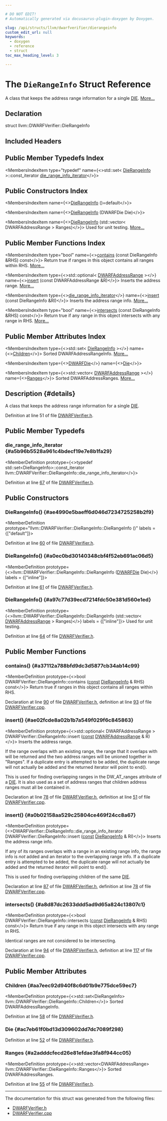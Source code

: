 ```yaml
---

# DO NOT EDIT!
# Automatically generated via docusaurus-plugin-doxygen by Doxygen.

slug: /api/structs/llvm/dwarfverifier/dierangeinfo
custom_edit_url: null
keywords:
  - doxygen
  - reference
  - struct
toc_max_heading_level: 3

---
```





# The `DieRangeInfo` Struct Reference

<DoxygenPage pluginConfig={pluginConfig}>

A class that keeps the address range information for a single <a href="/docs/api/classes/llvm/die">DIE</a>. <a href="#details">More...</a>

## Declaration

<CodeBlock>struct llvm::DWARFVerifier::DieRangeInfo</CodeBlock>

## Included Headers

<IncludesList>
<IncludesListItem
  filePath="llvm/DebugInfo/DWARF/DWARFVerifier.h"
  permalink="/docs/api/files/include/include/llvm/include/llvm/debuginfo/include/llvm/debuginfo/dwarf/dwarfverifier-h"
  isLocal="true" />
</IncludesList>

## Public Member Typedefs Index

<MembersIndex>

<MembersIndexItem
  type="typedef"
  name={<>std::set&lt; <a href="/docs/api/structs/llvm/dwarfverifier/dierangeinfo">DieRangeInfo</a> &gt;::const&#95;iterator <a href="#a5b96b5528a961c4bdecf19e7e8b1fa29">die&#95;range&#95;info&#95;iterator</a></>}>
</MembersIndexItem>

</MembersIndex>

## Public Constructors Index

<MembersIndex>

<MembersIndexItem
  name={<><a href="#ae4990e5baeff6d046d7234725258b2f9">DieRangeInfo</a> ()=default</>}>
</MembersIndexItem>

<MembersIndexItem
  name={<><a href="#a0ec0bd30140348cbf4f52eb691ac06d5">DieRangeInfo</a> (DWARFDie Die)</>}>
</MembersIndexItem>

<MembersIndexItem
  name={<><a href="#a97c77d39ecd7214fdc50e381d560e1ed">DieRangeInfo</a> (std::vector&lt; DWARFAddressRange &gt; Ranges)</>}>
Used for unit testing. <a href="#a97c77d39ecd7214fdc50e381d560e1ed">More...</a>
</MembersIndexItem>

</MembersIndex>

## Public Member Functions Index

<MembersIndex>

<MembersIndexItem
  type="bool"
  name={<><a href="#a37112a788bfd9dc3d5877cb34ab14c99">contains</a> (const DieRangeInfo &amp;RHS) const</>}>
Return true if ranges in this object contains all ranges within RHS. <a href="#a37112a788bfd9dc3d5877cb34ab14c99">More...</a>
</MembersIndexItem>

<MembersIndexItem
  type={<>std::optional&lt; <a href="/docs/api/structs/llvm/dwarfaddressrange">DWARFAddressRange</a> &gt;</>}
  name={<><a href="#ae02fcde8a02b1b7a549f029f6c845863">insert</a> (const DWARFAddressRange &amp;R)</>}>
Inserts the address range. <a href="#ae02fcde8a02b1b7a549f029f6c845863">More...</a>
</MembersIndexItem>

<MembersIndexItem
  type={<><a href="#a5b96b5528a961c4bdecf19e7e8b1fa29">die&#95;range&#95;info&#95;iterator</a></>}
  name={<><a href="#a0b02158aa529c25804ce469f24cc8a67">insert</a> (const DieRangeInfo &amp;RI)</>}>
Inserts the address range info. <a href="#a0b02158aa529c25804ce469f24cc8a67">More...</a>
</MembersIndexItem>

<MembersIndexItem
  type="bool"
  name={<><a href="#a8d87dc2633ddd5ad9d65a824c13807c1">intersects</a> (const DieRangeInfo &amp;RHS) const</>}>
Return true if any range in this object intersects with any range in RHS. <a href="#a8d87dc2633ddd5ad9d65a824c13807c1">More...</a>
</MembersIndexItem>

</MembersIndex>

## Public Member Attributes Index

<MembersIndex>

<MembersIndexItem
  type={<>std::set&lt; <a href="/docs/api/structs/llvm/dwarfverifier/dierangeinfo">DieRangeInfo</a> &gt;</>}
  name={<><a href="#aa7eec92d940f8c6d01b9e775dce59ec7">Children</a></>}>
Sorted DWARFAddressRangeInfo. <a href="#aa7eec92d940f8c6d01b9e775dce59ec7">More...</a>
</MembersIndexItem>

<MembersIndexItem
  type={<><a href="/docs/api/classes/llvm/dwarfdie">DWARFDie</a></>}
  name={<><a href="#ac7eb61f0bd13d309602dd7dc7089f298">Die</a></>}>
</MembersIndexItem>

<MembersIndexItem
  type={<>std::vector&lt; <a href="/docs/api/structs/llvm/dwarfaddressrange">DWARFAddressRange</a> &gt;</>}
  name={<><a href="#a2adddcfecd26e81efdae3fa8f944cc05">Ranges</a></>}>
Sorted DWARFAddressRanges. <a href="#a2adddcfecd26e81efdae3fa8f944cc05">More...</a>
</MembersIndexItem>

</MembersIndex>

## Description {#details}

A class that keeps the address range information for a single <a href="/docs/api/classes/llvm/die">DIE</a>.

Definition at line 51 of file <a href="/docs/api/files/include/include/llvm/include/llvm/debuginfo/include/llvm/debuginfo/dwarf/dwarfverifier-h">DWARFVerifier.h</a>.

<SectionDefinition>

## Public Member Typedefs

### die&#95;range&#95;info&#95;iterator {#a5b96b5528a961c4bdecf19e7e8b1fa29}

<MemberDefinition
  prototype={<>typedef std::set&lt;DieRangeInfo&gt;::const&#95;iterator llvm::DWARFVerifier::DieRangeInfo::die&#95;range&#95;info&#95;iterator</>}>

Definition at line <a href="/docs/api/files/include/include/llvm/include/llvm/debuginfo/include/llvm/debuginfo/dwarf/dwarfverifier-h/#l00067">67</a> of file <a href="/docs/api/files/include/include/llvm/include/llvm/debuginfo/include/llvm/debuginfo/dwarf/dwarfverifier-h">DWARFVerifier.h</a>.
</MemberDefinition>

</SectionDefinition>

<SectionDefinition>

## Public Constructors

### DieRangeInfo() {#ae4990e5baeff6d046d7234725258b2f9}

<MemberDefinition
  prototype="llvm::DWARFVerifier::DieRangeInfo::DieRangeInfo ()"
  labels = {["default"]}>

Definition at line <a href="/docs/api/files/include/include/llvm/include/llvm/debuginfo/include/llvm/debuginfo/dwarf/dwarfverifier-h/#l00060">60</a> of file <a href="/docs/api/files/include/include/llvm/include/llvm/debuginfo/include/llvm/debuginfo/dwarf/dwarfverifier-h">DWARFVerifier.h</a>.
</MemberDefinition>

### DieRangeInfo() {#a0ec0bd30140348cbf4f52eb691ac06d5}

<MemberDefinition
  prototype={<>llvm::DWARFVerifier::DieRangeInfo::DieRangeInfo (<a href="/docs/api/classes/llvm/dwarfdie">DWARFDie</a> Die)</>}
  labels = {["inline"]}>

Definition at line <a href="/docs/api/files/include/include/llvm/include/llvm/debuginfo/include/llvm/debuginfo/dwarf/dwarfverifier-h/#l00061">61</a> of file <a href="/docs/api/files/include/include/llvm/include/llvm/debuginfo/include/llvm/debuginfo/dwarf/dwarfverifier-h">DWARFVerifier.h</a>.
</MemberDefinition>

### DieRangeInfo() {#a97c77d39ecd7214fdc50e381d560e1ed}

<MemberDefinition
  prototype={<>llvm::DWARFVerifier::DieRangeInfo::DieRangeInfo (std::vector&lt; <a href="/docs/api/structs/llvm/dwarfaddressrange">DWARFAddressRange</a> &gt; Ranges)</>}
  labels = {["inline"]}>
Used for unit testing.

Definition at line <a href="/docs/api/files/include/include/llvm/include/llvm/debuginfo/include/llvm/debuginfo/dwarf/dwarfverifier-h/#l00064">64</a> of file <a href="/docs/api/files/include/include/llvm/include/llvm/debuginfo/include/llvm/debuginfo/dwarf/dwarfverifier-h">DWARFVerifier.h</a>.
</MemberDefinition>

</SectionDefinition>

<SectionDefinition>

## Public Member Functions

### contains() {#a37112a788bfd9dc3d5877cb34ab14c99}

<MemberDefinition
  prototype={<>bool DWARFVerifier::DieRangeInfo::contains (<a href="/docs/api/files/lib/lib/target/lib/target/aarch64/aarch64promoteconstant-cpp/#a90f8350fecae261c25be85d38b451bff">const</a> <a href="/docs/api/structs/llvm/dwarfverifier/dierangeinfo">DieRangeInfo</a> &amp; RHS) const</>}>
Return true if ranges in this object contains all ranges within RHS.

Declaration at line <a href="/docs/api/files/include/include/llvm/include/llvm/debuginfo/include/llvm/debuginfo/dwarf/dwarfverifier-h/#l00090">90</a> of file <a href="/docs/api/files/include/include/llvm/include/llvm/debuginfo/include/llvm/debuginfo/dwarf/dwarfverifier-h">DWARFVerifier.h</a>, definition at line <a href="/docs/api/files/lib/lib/debuginfo/lib/debuginfo/dwarf/dwarfverifier-cpp/#l00093">93</a> of file <a href="/docs/api/files/lib/lib/debuginfo/lib/debuginfo/dwarf/dwarfverifier-cpp">DWARFVerifier.cpp</a>.
</MemberDefinition>

### insert() {#ae02fcde8a02b1b7a549f029f6c845863}

<MemberDefinition
  prototype={<>std::optional&lt; DWARFAddressRange &gt; DWARFVerifier::DieRangeInfo::insert (<a href="/docs/api/files/lib/lib/target/lib/target/aarch64/aarch64promoteconstant-cpp/#a90f8350fecae261c25be85d38b451bff">const</a> <a href="/docs/api/structs/llvm/dwarfaddressrange">DWARFAddressRange</a> &amp; R)</>}>
Inserts the address range.

If the range overlaps with an existing range, the range that it overlaps with will be returned and the two address ranges will be unioned together in &quot;Ranges&quot;. If a duplicate entry is attempted to be added, the duplicate range will not actually be added and the returned iterator will point to end().

This is used for finding overlapping ranges in the DW&#95;AT&#95;ranges attribute of a <a href="/docs/api/classes/llvm/die">DIE</a>. It is also used as a set of address ranges that children address ranges must all be contained in.

Declaration at line <a href="/docs/api/files/include/include/llvm/include/llvm/debuginfo/include/llvm/debuginfo/dwarf/dwarfverifier-h/#l00078">78</a> of file <a href="/docs/api/files/include/include/llvm/include/llvm/debuginfo/include/llvm/debuginfo/dwarf/dwarfverifier-h">DWARFVerifier.h</a>, definition at line <a href="/docs/api/files/lib/lib/debuginfo/lib/debuginfo/dwarf/dwarfverifier-cpp/#l00051">51</a> of file <a href="/docs/api/files/lib/lib/debuginfo/lib/debuginfo/dwarf/dwarfverifier-cpp">DWARFVerifier.cpp</a>.
</MemberDefinition>

### insert() {#a0b02158aa529c25804ce469f24cc8a67}

<MemberDefinition
  prototype={<>DWARFVerifier::DieRangeInfo::die&#95;range&#95;info&#95;iterator DWARFVerifier::DieRangeInfo::insert (<a href="/docs/api/files/lib/lib/target/lib/target/aarch64/aarch64promoteconstant-cpp/#a90f8350fecae261c25be85d38b451bff">const</a> <a href="/docs/api/structs/llvm/dwarfverifier/dierangeinfo">DieRangeInfo</a> &amp; RI)</>}>
Inserts the address range info.

If any of its ranges overlaps with a range in an existing range info, the range info is <em>not</em> added and an iterator to the overlapping range info. If a duplicate entry is attempted to be added, the duplicate range will not actually be added and the returned iterator will point to end().

This is used for finding overlapping children of the same <a href="/docs/api/classes/llvm/die">DIE</a>.

Declaration at line <a href="/docs/api/files/include/include/llvm/include/llvm/debuginfo/include/llvm/debuginfo/dwarf/dwarfverifier-h/#l00087">87</a> of file <a href="/docs/api/files/include/include/llvm/include/llvm/debuginfo/include/llvm/debuginfo/dwarf/dwarfverifier-h">DWARFVerifier.h</a>, definition at line <a href="/docs/api/files/lib/lib/debuginfo/lib/debuginfo/dwarf/dwarfverifier-cpp/#l00078">78</a> of file <a href="/docs/api/files/lib/lib/debuginfo/lib/debuginfo/dwarf/dwarfverifier-cpp">DWARFVerifier.cpp</a>.
</MemberDefinition>

### intersects() {#a8d87dc2633ddd5ad9d65a824c13807c1}

<MemberDefinition
  prototype={<>bool DWARFVerifier::DieRangeInfo::intersects (<a href="/docs/api/files/lib/lib/target/lib/target/aarch64/aarch64promoteconstant-cpp/#a90f8350fecae261c25be85d38b451bff">const</a> <a href="/docs/api/structs/llvm/dwarfverifier/dierangeinfo">DieRangeInfo</a> &amp; RHS) const</>}>
Return true if any range in this object intersects with any range in RHS.

Identical ranges are not considered to be intersecting.

Declaration at line <a href="/docs/api/files/include/include/llvm/include/llvm/debuginfo/include/llvm/debuginfo/dwarf/dwarfverifier-h/#l00094">94</a> of file <a href="/docs/api/files/include/include/llvm/include/llvm/debuginfo/include/llvm/debuginfo/dwarf/dwarfverifier-h">DWARFVerifier.h</a>, definition at line <a href="/docs/api/files/lib/lib/debuginfo/lib/debuginfo/dwarf/dwarfverifier-cpp/#l00117">117</a> of file <a href="/docs/api/files/lib/lib/debuginfo/lib/debuginfo/dwarf/dwarfverifier-cpp">DWARFVerifier.cpp</a>.
</MemberDefinition>

</SectionDefinition>

<SectionDefinition>

## Public Member Attributes

### Children {#aa7eec92d940f8c6d01b9e775dce59ec7}

<MemberDefinition
  prototype={<>std::set&lt;DieRangeInfo&gt; llvm::DWARFVerifier::DieRangeInfo::Children</>}>
Sorted DWARFAddressRangeInfo.

Definition at line <a href="/docs/api/files/include/include/llvm/include/llvm/debuginfo/include/llvm/debuginfo/dwarf/dwarfverifier-h/#l00058">58</a> of file <a href="/docs/api/files/include/include/llvm/include/llvm/debuginfo/include/llvm/debuginfo/dwarf/dwarfverifier-h">DWARFVerifier.h</a>.
</MemberDefinition>

### Die {#ac7eb61f0bd13d309602dd7dc7089f298}

<MemberDefinition
  prototype="DWARFDie llvm::DWARFVerifier::DieRangeInfo::Die">

Definition at line <a href="/docs/api/files/include/include/llvm/include/llvm/debuginfo/include/llvm/debuginfo/dwarf/dwarfverifier-h/#l00052">52</a> of file <a href="/docs/api/files/include/include/llvm/include/llvm/debuginfo/include/llvm/debuginfo/dwarf/dwarfverifier-h">DWARFVerifier.h</a>.
</MemberDefinition>

### Ranges {#a2adddcfecd26e81efdae3fa8f944cc05}

<MemberDefinition
  prototype={<>std::vector&lt;DWARFAddressRange&gt; llvm::DWARFVerifier::DieRangeInfo::Ranges</>}>
Sorted DWARFAddressRanges.

Definition at line <a href="/docs/api/files/include/include/llvm/include/llvm/debuginfo/include/llvm/debuginfo/dwarf/dwarfverifier-h/#l00055">55</a> of file <a href="/docs/api/files/include/include/llvm/include/llvm/debuginfo/include/llvm/debuginfo/dwarf/dwarfverifier-h">DWARFVerifier.h</a>.
</MemberDefinition>

</SectionDefinition>

<hr/>

The documentation for this struct was generated from the following files:

<ul>
<li><a href="/docs/api/files/include/include/llvm/include/llvm/debuginfo/include/llvm/debuginfo/dwarf/dwarfverifier-h">DWARFVerifier.h</a></li>
<li><a href="/docs/api/files/lib/lib/debuginfo/lib/debuginfo/dwarf/dwarfverifier-cpp">DWARFVerifier.cpp</a></li>
</ul>

</DoxygenPage>

